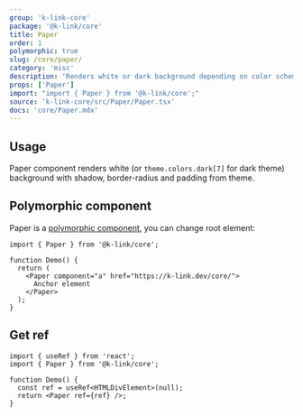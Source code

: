 ```yaml
---
group: 'k-link-core'
package: '@k-link/core'
title: Paper
order: 1
polymorphic: true
slug: /core/paper/
category: 'misc'
description: 'Renders white or dark background depending on color scheme'
props: ['Paper']
import: "import { Paper } from '@k-link/core';"
source: 'k-link-core/src/Paper/Paper.tsx'
docs: 'core/Paper.mdx'
---
```



## Usage

Paper component renders white (or `theme.colors.dark[7]` for dark theme)
background with shadow, border-radius and padding from theme.

<Demo data={PaperDemos.configurator} />

## Polymorphic component

Paper is a [polymorphic component](/guides/polymorphic/), you can change root element:

```tsx
import { Paper } from '@k-link/core';

function Demo() {
  return (
    <Paper component="a" href="https://k-link.dev/core/">
      Anchor element
    </Paper>
  );
}
```

## Get ref

```tsx
import { useRef } from 'react';
import { Paper } from '@k-link/core';

function Demo() {
  const ref = useRef<HTMLDivElement>(null);
  return <Paper ref={ref} />;
}
```

